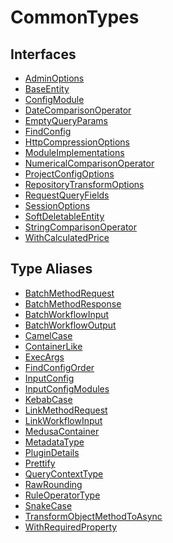 
# CommonTypes

## Interfaces

- [AdminOptions](../CommonTypes/interfaces/types.CommonTypes.AdminOptions/page.mdx)
- [BaseEntity](../CommonTypes/interfaces/types.CommonTypes.BaseEntity/page.mdx)
- [ConfigModule](../CommonTypes/interfaces/types.CommonTypes.ConfigModule/page.mdx)
- [DateComparisonOperator](../CommonTypes/interfaces/types.CommonTypes.DateComparisonOperator/page.mdx)
- [EmptyQueryParams](../CommonTypes/interfaces/types.CommonTypes.EmptyQueryParams/page.mdx)
- [FindConfig](../CommonTypes/interfaces/types.CommonTypes.FindConfig/page.mdx)
- [HttpCompressionOptions](../CommonTypes/interfaces/types.CommonTypes.HttpCompressionOptions/page.mdx)
- [ModuleImplementations](../CommonTypes/interfaces/types.CommonTypes.ModuleImplementations/page.mdx)
- [NumericalComparisonOperator](../CommonTypes/interfaces/types.CommonTypes.NumericalComparisonOperator/page.mdx)
- [ProjectConfigOptions](../CommonTypes/interfaces/types.CommonTypes.ProjectConfigOptions/page.mdx)
- [RepositoryTransformOptions](../CommonTypes/interfaces/types.CommonTypes.RepositoryTransformOptions/page.mdx)
- [RequestQueryFields](../CommonTypes/interfaces/types.CommonTypes.RequestQueryFields/page.mdx)
- [SessionOptions](../CommonTypes/interfaces/types.CommonTypes.SessionOptions/page.mdx)
- [SoftDeletableEntity](../CommonTypes/interfaces/types.CommonTypes.SoftDeletableEntity/page.mdx)
- [StringComparisonOperator](../CommonTypes/interfaces/types.CommonTypes.StringComparisonOperator/page.mdx)
- [WithCalculatedPrice](../CommonTypes/interfaces/types.CommonTypes.WithCalculatedPrice/page.mdx)

## Type Aliases

- [BatchMethodRequest](../CommonTypes/types/types.CommonTypes.BatchMethodRequest/page.mdx)
- [BatchMethodResponse](../CommonTypes/types/types.CommonTypes.BatchMethodResponse/page.mdx)
- [BatchWorkflowInput](../CommonTypes/types/types.CommonTypes.BatchWorkflowInput/page.mdx)
- [BatchWorkflowOutput](../CommonTypes/types/types.CommonTypes.BatchWorkflowOutput/page.mdx)
- [CamelCase](../CommonTypes/types/types.CommonTypes.CamelCase/page.mdx)
- [ContainerLike](../CommonTypes/types/types.CommonTypes.ContainerLike/page.mdx)
- [ExecArgs](../CommonTypes/types/types.CommonTypes.ExecArgs/page.mdx)
- [FindConfigOrder](../CommonTypes/types/types.CommonTypes.FindConfigOrder/page.mdx)
- [InputConfig](../CommonTypes/types/types.CommonTypes.InputConfig/page.mdx)
- [InputConfigModules](../CommonTypes/types/types.CommonTypes.InputConfigModules/page.mdx)
- [KebabCase](../CommonTypes/types/types.CommonTypes.KebabCase/page.mdx)
- [LinkMethodRequest](../CommonTypes/types/types.CommonTypes.LinkMethodRequest/page.mdx)
- [LinkWorkflowInput](../CommonTypes/types/types.CommonTypes.LinkWorkflowInput/page.mdx)
- [MedusaContainer](../CommonTypes/types/types.CommonTypes.MedusaContainer/page.mdx)
- [MetadataType](../CommonTypes/types/types.CommonTypes.MetadataType/page.mdx)
- [PluginDetails](../CommonTypes/types/types.CommonTypes.PluginDetails/page.mdx)
- [Prettify](../CommonTypes/types/types.CommonTypes.Prettify/page.mdx)
- [QueryContextType](../CommonTypes/types/types.CommonTypes.QueryContextType/page.mdx)
- [RawRounding](../CommonTypes/types/types.CommonTypes.RawRounding/page.mdx)
- [RuleOperatorType](../CommonTypes/types/types.CommonTypes.RuleOperatorType/page.mdx)
- [SnakeCase](../CommonTypes/types/types.CommonTypes.SnakeCase/page.mdx)
- [TransformObjectMethodToAsync](../CommonTypes/types/types.CommonTypes.TransformObjectMethodToAsync/page.mdx)
- [WithRequiredProperty](../CommonTypes/types/types.CommonTypes.WithRequiredProperty/page.mdx)
